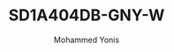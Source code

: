 ---
id: 10
slug: SD1A404DB-GNY-W
title: "SD1A404DB-GNY-W"
desc: "4MP 4x Starlight IR WizSense Network PTZ Camera"
img: "/src/assets/dahua/SD1A404DB-GNY/SD1A204DB-GNY-W1.png"
images:
  - "/src/assets/dahua/SD1A404DB-GNY/SD1A204DB-GNY-W1.png"
  - "/src/assets/dahua/SD1A404DB-GNY/SD1A204DB-GNY-W-2.png"
  - "/src/assets/dahua/SD1A404DB-GNY/SD1A204DB-GNY-W-2.png"
 
alt: "4MP PTZ Camera with 25x Optical Zoom"
author: "Mohammed Yonis"
reviewBody: "best service and support"
ratingValue: 5

features:
   - "1/2.8 CMOS 4Megapixel CMOS"
   - "4x optical zoom"
   - "Starlight technology."
   - "Max. 25/30 fps@4MP."
   - "IR distance up to 20 m."
   - " Perimeter protection."
   - "Face detection."
   - "SMD 3.0."
   - "Built-in Mic."
   - "IP66; IK08."
   
   
   
publishedTime: "2023-09-15"
modifiedTime: "2023-10-01"
---